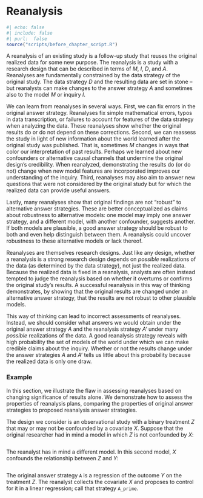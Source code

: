 # Reanalysis 


```r
#| echo: false
#| include: false
#| purl:  false
source("scripts/before_chapter_script.R")
```

A reanalysis of an existing study is a follow-up study that reuses the original realized data for some new purpose. The reanalysis is a study with a research design that can be described in terms of *M*, *I*, *D*, and *A*. Reanalyses are fundamentally constrained by the data strategy of the original study. The data strategy *D* and the resulting data are set in stone -- but reanalysts can make changes to the answer strategy *A* and sometimes also to the model *M* or inquiry *I*.

We can learn from reanalyses in several ways. First, we can fix errors in the original answer strategy. Reanalyses fix simple mathematical errors, typos in data transcription, or failures to account for features of the data strategy when analyzing the data. These reanalyses show whether the original results do or do not depend on these corrections. Second, we can reassess the study in light of new information about the world learned after the original study was published. That is, sometimes *M* changes in ways that color our interpretation of past results. Perhaps we learned about new confounders or alternative causal channels that undermine the original design's credibility. When reanalyzed, demonstrating the results do (or do not) change when new model features are incorporated improves our understanding of the inquiry. Third, reanalyses may also aim to answer new questions that were not considered by the original study but for which the realized data can provide useful answers. 

Lastly, many reanalyses show that original findings are not "robust" to alternative answer strategies. These are better conceptualized as claims about robustness to alternative models: one model may imply one answer strategy, and a different model, with another confounder, suggests another. If both models are plausible, a good answer strategy should be robust to both and even help distinguish between them. A reanalysis could uncover robustness to these alternative models or lack thereof. 

Reanalyses are themselves research designs. Just like any design, whether a reanalysis is a strong research design depends on *possible* realizations of the data (as determined by the data strategy), not just the realized data. Because the realized data is fixed in a reanalysis, analysts are often instead tempted to judge the reanalysis based on whether it overturns or confirms the original study's results. A successful reanalysis in this way of thinking demonstrates, by showing that the original results are changed under an alternative answer strategy, that the results are not robust to other plausible models. 

This way of thinking can lead to incorrect assessments of reanalyses. Instead, we should consider what answers we would obtain under the original answer strategy *A* and the reanalysis strategy *A'* under many *possible* realizations of the data. A good reanalysis strategy reveals with high probability the set of models of the world under which we can make credible claims about the inquiry. Whether or not the results change under the answer strategies *A* and *A'* tells us little about this probability because the realized data is only one draw. 

### Example

In this section, we illustrate the flaw in assessing reanalyses based on changing significance of results alone. We demonstrate how to assess the properties of reanalysis plans, comparing the properties of original answer strategies to proposed reanalysis answer strategies. 

The design we consider is an observational study with a binary treatment $Z$ that may or may not be confounded by a covariate $X$. Suppose that the original researcher had in mind a model in which $Z$ is not confounded by $X$:

```r
```

The reanalyst has in mind a different model. In this second model, $X$ confounds the relationship between $Z$ and $Y$:

```r
```

The original answer strategy `A` is a regression of the outcome $Y$ on the treatment $Z$. The reanalyst collects the covariate $X$ and proposes to control for it in a linear regression; call that strategy `A_prime`. 

```r
```

